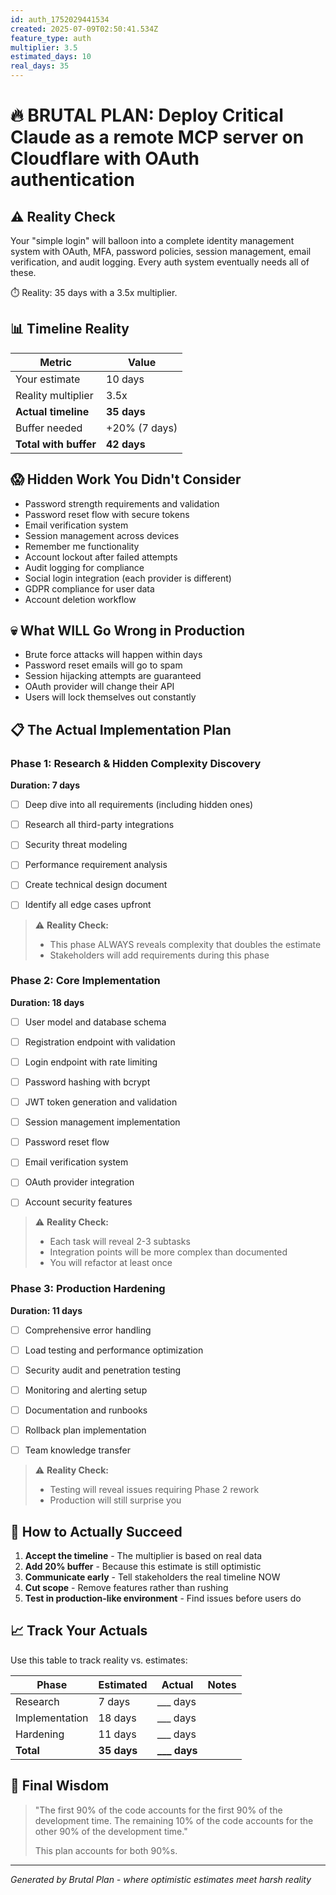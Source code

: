 ```yaml
---
id: auth_1752029441534
created: 2025-07-09T02:50:41.534Z
feature_type: auth
multiplier: 3.5
estimated_days: 10
real_days: 35
---
```


# 🔥 BRUTAL PLAN: Deploy Critical Claude as a remote MCP server on Cloudflare with OAuth authentication

## ⚠️ Reality Check

Your "simple login" will balloon into a complete identity management system with OAuth, MFA, password policies, session management, email verification, and audit logging. Every auth system eventually needs all of these.

⏱️ Reality: 35 days with a 3.5x multiplier.

## 📊 Timeline Reality

| Metric | Value |
|--------|-------|
| Your estimate | 10 days |
| Reality multiplier | 3.5x |
| **Actual timeline** | **35 days** |
| Buffer needed | +20% (7 days) |
| **Total with buffer** | **42 days** |

## 😱 Hidden Work You Didn't Consider

- Password strength requirements and validation
- Password reset flow with secure tokens
- Email verification system
- Session management across devices
- Remember me functionality
- Account lockout after failed attempts
- Audit logging for compliance
- Social login integration (each provider is different)
- GDPR compliance for user data
- Account deletion workflow

## 💀 What WILL Go Wrong in Production

- Brute force attacks will happen within days
- Password reset emails will go to spam
- Session hijacking attempts are guaranteed
- OAuth provider will change their API
- Users will lock themselves out constantly

## 📋 The Actual Implementation Plan


### Phase 1: Research & Hidden Complexity Discovery
**Duration: 7 days**

- [ ] Deep dive into all requirements (including hidden ones)
- [ ] Research all third-party integrations
- [ ] Security threat modeling
- [ ] Performance requirement analysis
- [ ] Create technical design document
- [ ] Identify all edge cases upfront


> ⚠️ **Reality Check:**
> - This phase ALWAYS reveals complexity that doubles the estimate
> - Stakeholders will add requirements during this phase



### Phase 2: Core Implementation
**Duration: 18 days**

- [ ] User model and database schema
- [ ] Registration endpoint with validation
- [ ] Login endpoint with rate limiting
- [ ] Password hashing with bcrypt
- [ ] JWT token generation and validation
- [ ] Session management implementation
- [ ] Password reset flow
- [ ] Email verification system
- [ ] OAuth provider integration
- [ ] Account security features


> ⚠️ **Reality Check:**
> - Each task will reveal 2-3 subtasks
> - Integration points will be more complex than documented
> - You will refactor at least once



### Phase 3: Production Hardening
**Duration: 11 days**

- [ ] Comprehensive error handling
- [ ] Load testing and performance optimization
- [ ] Security audit and penetration testing
- [ ] Monitoring and alerting setup
- [ ] Documentation and runbooks
- [ ] Rollback plan implementation
- [ ] Team knowledge transfer


> ⚠️ **Reality Check:**
> - Testing will reveal issues requiring Phase 2 rework
> - Production will still surprise you



## 🎯 How to Actually Succeed

1. **Accept the timeline** - The multiplier is based on real data
2. **Add 20% buffer** - Because this estimate is still optimistic  
3. **Communicate early** - Tell stakeholders the real timeline NOW
4. **Cut scope** - Remove features rather than rushing
5. **Test in production-like environment** - Find issues before users do

## 📈 Track Your Actuals

Use this table to track reality vs. estimates:

| Phase | Estimated | Actual | Notes |
|-------|-----------|--------|-------|
| Research | 7 days | ___ days | |
| Implementation | 18 days | ___ days | |
| Hardening | 11 days | ___ days | |
| **Total** | **35 days** | **___ days** | |

## 🔮 Final Wisdom

> "The first 90% of the code accounts for the first 90% of the development time. 
> The remaining 10% of the code accounts for the other 90% of the development time."
> 
> This plan accounts for both 90%s.

---

*Generated by Brutal Plan - where optimistic estimates meet harsh reality*
